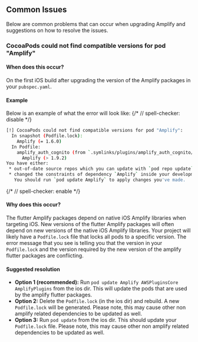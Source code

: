## Common Issues

Below are common problems that can occur when upgrading Amplify and suggestions on how to resolve the issues.

### CocoaPods could not find compatible versions for pod "Amplify"

#### When does this occur?

On the first iOS build after upgrading the version of the Amplify packages in your `pubspec.yaml`.

#### Example

Below is an example of what the error will look like:
{/* // spell-checker: disable */}
```sh
[!] CocoaPods could not find compatible versions for pod "Amplify":
  In snapshot (Podfile.lock):
    Amplify (= 1.6.0)
  In Podfile:
    amplify_auth_cognito (from `.symlinks/plugins/amplify_auth_cognito/ios`) was resolved to 0.0.1, which depends on
      Amplify (> 1.9.2)
You have either:
 * out-of-date source repos which you can update with `pod repo update` or with `pod install --repo-update`.
 * changed the constraints of dependency `Amplify` inside your development pod `amplify_auth_cognito`.
   You should run `pod update Amplify` to apply changes you've made.
```
{/* // spell-checker: enable */}
#### Why does this occur?

The flutter Amplify packages depend on native iOS Amplify libraries when targeting iOS. New versions of the flutter Amplify packages will often depend on new versions of the native iOS Amplify libraries. Your project will likely have a `Podfile.lock` file that locks all pods to a specific version. The error message that you see is telling you that the version in your `Podfile.lock` and the version required by the new version of the amplify flutter packages are conflicting.

#### Suggested resolution

- **Option 1 (recommended):** Run `pod update Amplify AWSPluginsCore AmplifyPlugins` from the ios dir. This will update the pods that are used by the amplify flutter packages.
- **Option 2:** Delete the `Podfile.lock` (in the ios dir) and rebuild. A new `Podfile.lock` will be generated. Please note, this may cause other non amplify related dependencies to be updated as well.
- **Option 3:** Run `pod update` from the ios dir. This should update your `Podfile.lock` file. Please note, this may cause other non amplify related dependencies to be updated as well.

